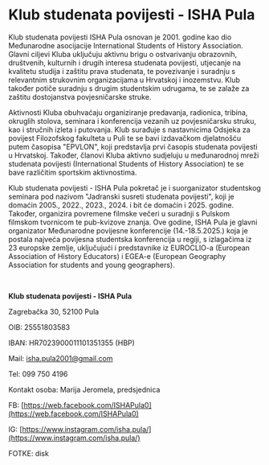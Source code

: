 # Klub studenata povijesti - ISHA Pula

Klub studenata povijesti ISHA Pula osnovan je 2001. godine kao dio Međunarodne asocijacije International Students of History Association. Glavni ciljevi Kluba uključuju aktivnu brigu o ostvarivanju obrazovnih, društvenih, kulturnih i drugih interesa studenata povijesti, utjecanje na kvalitetu studija i zaštitu prava studenata, te povezivanje i suradnju s relevantnim strukovnim organizacijama u Hrvatskoj i inozemstvu. Klub također potiče suradnju s drugim studentskim udrugama, te se zalaže za zaštitu dostojanstva povjesničarske struke.

Aktivnosti Kluba obuhvaćaju organiziranje predavanja, radionica, tribina, okruglih stolova, seminara i konferencija vezanih uz povjesničarsku struku, kao i stručnih izleta i putovanja. Klub surađuje s nastavnicima Odsjeka za povijest Filozofskog fakulteta u Puli te se bavi izdavačkom djelatnošću putem časopisa "EPVLON", koji predstavlja prvi časopis studenata povijesti u Hrvatskoj. Također, članovi Kluba aktivno sudjeluju u međunarodnoj mreži studenata povijesti (International Students of History Association) te se bave različitim sportskim aktivnostima.

Klub studenata povijesti - ISHA Pula pokretač je i suorganizator studentskog seminara pod nazivom "Jadranski susreti studenata povijesti", koji je domaćin 2005., 2022., 2023., 2024. i bit će domaćin i 2025. godine. Također, organizira povremene filmske večeri u suradnji s Pulskom filmskom tvornicom te pub-kvizove znanja. Ove godine, ISHA Pula je glavni organizator Međunarodne povijesne konferencije (14.-18.5.2025.) koja je postala najveća povijesna studentska konferencija u regiji, s izlagačima iz 23 europske zemlje, uključujući i predstavnike iz EUROCLIO-a (European Association of History Educators) i EGEA-e (European Geography Association for students and young geographers).

<br />

<strong>Klub studenata povijesti - ISHA Pula</strong>

Zagrebačka 30, 52100 Pula

OIB: 25551803583

IBAN: HR7023900011101351355 (HBP)

Mail: [isha.pula2001@gmail.com](mailto:isha.pula2001@gmail.com)

Tel: 099 750 4196

Kontakt osoba: Marija Jeromela, predsjednica

FB: [https://web.facebook.com/ISHAPula0](https://web.facebook.com/ISHAPula0)

IG: [https://www.instagram.com/isha.pula/](https://www.instagram.com/isha.pula/)

FOTKE: disk
